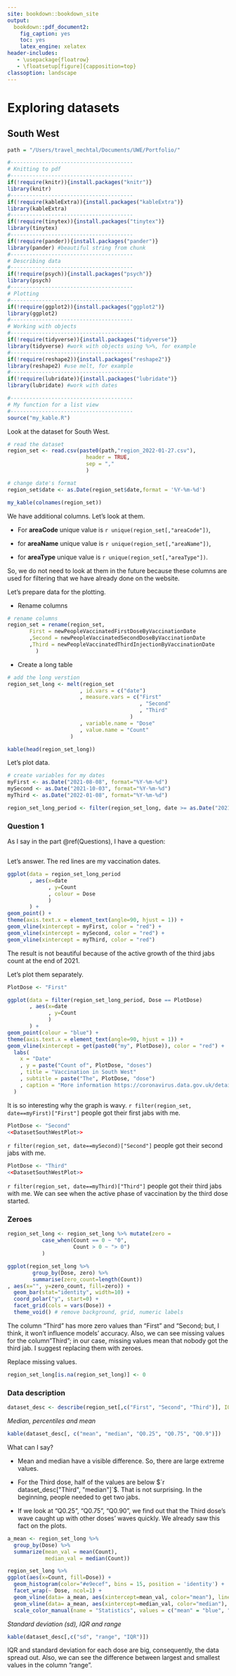 ```yaml
---
site: bookdown::bookdown_site
output:
  bookdown::pdf_document2:
    fig_caption: yes
    toc: yes
    latex_engine: xelatex
header-includes:
   - \usepackage{floatrow}
   - \floatsetup[figure]{capposition=top}
classoption: landscape
---
```

# Exploring datasets

## South West {#DatasetSouthWest}

```r
path = "/Users/travel_mechtal/Documents/UWE/Portfolio/"
```

```r
#---------------------------------------
# Knitting to pdf
#---------------------------------------
if(!require(knitr)){install.packages("knitr")}
library(knitr)
#---------------------------------------
if(!require(kableExtra)){install.packages("kableExtra")}
library(kableExtra)
#---------------------------------------
if(!require(tinytex)){install.packages("tinytex")}
library(tinytex)
#---------------------------------------
if(!require(pander)){install.packages("pander")}
library(pander) #beautiful string from chunk
#---------------------------------------
# Describing data
#---------------------------------------
if(!require(psych)){install.packages("psych")}
library(psych)
#---------------------------------------
# Plotting
#---------------------------------------
if(!require(ggplot2)){install.packages("ggplot2")}
library(ggplot2)
#---------------------------------------
# Working with objects
#---------------------------------------
if(!require(tidyverse)){install.packages("tidyverse")}
library(tidyverse) #work with objects using %>%, for example
#---------------------------------------
if(!require(reshape2)){install.packages("reshape2")}
library(reshape2) #use melt, for example
#---------------------------------------
if(!require(lubridate)){install.packages("lubridate")}
library(lubridate) #work with dates
```

```r
#---------------------------------------
# My function for a list view
#---------------------------------------
source("my_kable.R")
```

Look at the dataset for South West.

```r
# read the dataset
region_set <- read.csv(paste0(path,"region_2022-01-27.csv"),
                         header = TRUE,
                         sep = ","
                         )

# change date's format
region_set$date <- as.Date(region_set$date,format = '%Y-%m-%d')

my_kable(colnames(region_set))
```


We have additional columns. Let's look at them.

- For **areaCode** unique value is `r unique(region_set[,"areaCode"])`,

- for **areaName** unique value is `r unique(region_set[,"areaName"])`,

- for **areaType** unique value is `r unique(region_set[,"areaType"])`.

So, we do not need to look at them in the future because these columns are used for filtering that we have already done on the website.

Let's prepare data for the plotting.

- Rename columns

```r
# rename columns
region_set = rename(region_set, 
       First = newPeopleVaccinatedFirstDoseByVaccinationDate
       ,Second = newPeopleVaccinatedSecondDoseByVaccinationDate
       ,Third = newPeopleVaccinatedThirdInjectionByVaccinationDate
         )
```

- Create a long table

```r
# add the long verstion
region_set_long <- melt(region_set
                       , id.vars = c("date")
                       , measure.vars = c("First"
                                          , "Second"
                                          , "Third"
                                       )
                       , variable.name = "Dose"
                       , value.name = "Count"
                    )
```

```r
kable(head(region_set_long))
```

Let's plot data.

```r
# create variables for my dates
myFirst <- as.Date("2021-08-08", format="%Y-%m-%d")
mySecond <- as.Date("2021-10-03", format="%Y-%m-%d")
myThird <- as.Date("2022-01-08", format="%Y-%m-%d")
```

```r
region_set_long_period <- filter(region_set_long, date >= as.Date("2021-07-01", format = "%Y-%m-%d"))
```

### Question 1
As I say in the part \@ref(Questions), I have a question:
```r
```

Let's answer.
The red lines are my vaccination dates.
\newpage
```r
ggplot(data = region_set_long_period
       , aes(x=date
             , y=Count
             , colour = Dose
             )
       ) + 
geom_point() +
theme(axis.text.x = element_text(angle=90, hjust = 1)) +
geom_vline(xintercept = myFirst, color = "red") +
geom_vline(xintercept = mySecond, color = "red") +
geom_vline(xintercept = myThird, color = "red") 
```
\newpage
The result is not beautiful because of the active growth of the third jabs count at the end of 2021. 

Let's plot them separately.

```r
PlotDose <- "First"
```

```r
ggplot(data = filter(region_set_long_period, Dose == PlotDose)
       , aes(x=date
             , y=Count
             )
       ) + 
geom_point(colour = "blue") +
theme(axis.text.x = element_text(angle=90, hjust = 1)) +
geom_vline(xintercept = get(paste0("my", PlotDose)), color = "red") +
  labs(
    x = "Date"
    , y = paste("Count of", PlotDose, "doses")
    , title = "Vaccination in South West"
    , subtitle = paste("The", PlotDose, "dose")
    , caption = "More information https://coronavirus.data.gov.uk/details/about-data"
  )
```

It is so interesting why the graph is wavy. `r filter(region_set, date==myFirst)["First"]` people got their first jabs with me.

```r
PlotDose <- "Second"
<<DatasetSouthWestPlot>>
```

`r filter(region_set, date==mySecond)["Second"]` people got their second jabs with me.

```r
PlotDose <- "Third"
<<DatasetSouthWestPlot>>
```

`r filter(region_set, date==myThird)["Third"]` people got their third jabs with me.
We can see when the active phase of vaccination by the third dose started.

\newpage
### Zeroes

```r
region_set_long <- region_set_long %>% mutate(zero =
           case_when(Count == 0 ~ "0", 
                     Count > 0 ~ "> 0")        
           )          
```

```r
ggplot(region_set_long %>%
        group_by(Dose, zero) %>%
        summarise(zero_count=length(Count))
, aes(x="", y=zero_count, fill=zero)) +
  geom_bar(stat="identity", width=10) +
  coord_polar("y", start=0) +
  facet_grid(cols = vars(Dose)) +
  theme_void() # remove background, grid, numeric labels
```

The column "Third" has more zero values than "First" and "Second; but, I think, it won't influence models' accuracy. 
Also, we can see missing values for the column "Third"; in our case, missing values mean that nobody got the third jab. I suggest replacing them with zeroes.

Replace missing values.

```r
region_set_long[is.na(region_set_long)] <- 0
```

\newpage
### Data description

```r
dataset_desc <- describe(region_set[,c("First", "Second", "Third")], IQR=TRUE, quant=c(.25,.75,.90))
```

_Median, percentiles and mean_

```r
kable(dataset_desc[, c("mean", "median", "Q0.25", "Q0.75", "Q0.9")])
```

What can I say?

- Mean and median have a visible difference. So, there are large extreme values.

- For the Third dose, half of the values are below $`r dataset_desc["Third", "median"]`$. That is not surprising. In the beginning, people needed to get two jabs.

- If we look at "Q0.25", "Q0.75", "Q0.90", we find out that the Third dose's wave caught up with other doses' waves quickly. We already saw this fact on the plots.

```r
a_mean <- region_set_long %>% 
  group_by(Dose) %>% 
  summarize(mean_val = mean(Count),
            median_val = median(Count))
```

```r
region_set_long %>%
ggplot(aes(x=Count, fill=Dose)) +
  geom_histogram(color="#e9ecef", bins = 15, position = 'identity') +
  facet_wrap(~ Dose, ncol=1) +
  geom_vline(data= a_mean, aes(xintercept=mean_val, color="mean"), linetype="dashed", size=1) +
  geom_vline(data= a_mean, aes(xintercept=median_val, color="median"), linetype="dashed", size=1) +
  scale_color_manual(name = "Statistics", values = c("mean" = "blue", "median" = "red")) 
```
_Standard deviation (sd), IQR and range_

```r
kable(dataset_desc[,c("sd", "range", "IQR")])
```
IQR and standard deviation for each dose are big, consequently, the data spread out.
Also, we can see the difference between largest and smallest values in the column "range".
